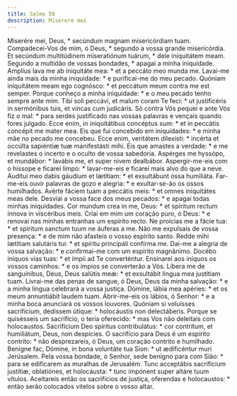 ```yaml
---
title: Salmo 50
description: Miserere mei
---
```


<div class="side-by-side not-content">
  <span class="text-justify">
    Miserére mei, Deus, * secúndum magnam misericórdiam tuam.
  </span>
  <span class="text-justify">
    Compadecei-Vos de mim, ó Deus, * segundo a vossa grande misericórdia.
  </span>
  <span class="text-justify">
    Et secúndum multitúdinem miseratiónum tuárum, * dele iniquitátem meam.
  </span>
  <span class="text-justify">
    Segundo a multidão de vossas bondades, * apagai a minha iniquidade.
  </span>
  <span class="text-justify">
    Amplius lava me ab iniquitáte mea: * et a peccáto meo munda me.
  </span>
  <span class="text-justify">
    Lavai-me ainda mais da minha iniquidade: * e purificai-me do meu pecado.
  </span>
  <span class="text-justify">
    Quóniam iniquitátem meam ego cognósco: * et peccátum meum contra me est
    semper.
  </span>
  <span class="text-justify">
    Porque conheço a minha iniquidade: * e o meu pecado tenho sempre ante mim.
  </span>
  <span class="text-justify">
    Tibi soli peccávi, et malum coram Te feci: * ut justificéris in sermónibus
    tuis, et vincas cum judicáris.
  </span>
  <span class="text-justify">
    Só contra Vós pequei e ante Vós fiz o mal: * para serdes justificado nas
    vossas palavras e vençais quando fores julgado.
  </span>
  <span class="text-justify">
    Ecce enim, in iniquitátibus concéptus sum: * et in peccátis concépit me
    mater mea.
  </span>
  <span class="text-justify">
    Eis que fui concebido em iniquidades: * e minha mãe no pecado me concebeu.
  </span>
  <span class="text-justify">
    Ecce enim, veritátem dilexísti: * incérta et occúlta sapiéntiæ tuæ
    manifestásti mihi.
  </span>
  <span class="text-justify">
    Eis que amastes a verdade: * e me revelastes o incerto e o oculto de vossa
    sabedoria.
  </span>
  <span class="text-justify">
    Aspérges me hyssópo, et mundábor: * lavábis me, et super nivem dealbábor.
  </span>
  <span class="text-justify">
    Aspergir-me-eis com o hissope e ficarei limpo: * lavar-me-eis e ficarei mais
    alvo do que a neve.
  </span>
  <span class="text-justify">
    Audítui meo dabis gáudium et lætítiam: * et exsultábunt ossa humiliáta.
  </span>
  <span class="text-justify">
    Far-me-eis ouvir palavras de gozo e alegria: * e exultar-se-ão os ossos
    humilhados.
  </span>
  <span class="text-justify">
    Avérte fáciem tuam a peccátis meis: * et omnes iniquitátes meas dele.
  </span>
  <span class="text-justify">
    Desviai a vossa face dos meus pecados: * e apagai todas minhas iniquidades.
  </span>
  <span class="text-justify">
    Cor mundum crea in me, Deus: * et spíritum rectum ínnova in viscéribus meis.
  </span>
  <span class="text-justify">
    Criai em mim um coração puro, ó Deus: * e renovai nas minhas entranhas um
    espírito recto.
  </span>
  <span class="text-justify">
    Ne proícias me a fácie tua: * et spíritum sanctum tuum ne áuferas a me.
  </span>
  <span class="text-justify">
    Não me expulsais de vossa presença: * e de mim não afasteis o vosso espírito
    santo.
  </span>
  <span class="text-justify">
    Redde mihi lætítiam salutáris tui: * et spíritu principáli confírma me.
  </span>
  <span class="text-justify">
    Dai-me a alegria de vossa salvação: * e confirmai-me com um espírito
    magnânimo.
  </span>
  <span class="text-justify">
    Docébo iníquos vias tuas: * et ímpii ad Te converténtur.
  </span>
  <span class="text-justify">
    Ensinarei aos iníquos os vossos caminhos: * e os ímpios se converterão a
    Vós.
  </span>
  <span class="text-justify">
    Líbera me de sanguínibus, Deus, Deus salútis meæ: * et exsultábit lingua mea
    justítiam tuam.
  </span>
  <span class="text-justify">
    Livrai-me das penas de sangue, ó Deus, Deus da minha salvação: * e a minha
    língua celebrará a vossa justiça.
  </span>
  <span class="text-justify">
    Dómine, lábia mea apéries: * et os meum annuntiábit laudem tuam.
  </span>
  <span class="text-justify">
    Abrir-me-eis os lábios, ó Senhor: * e a minha boca anunciará os vossos
    louvores.
  </span>
  <span class="text-justify">
    Quóniam si voluísses sacrifícium, dedíssem útique: * holocáustis non
    delectáberis.
  </span>
  <span class="text-justify">
    Porque se quisésseis um sacrifício, o teria oferecido: * mas Vos não
    deleitais com holocaustos.
  </span>
  <span class="text-justify">
    Sacrifícium Deo spíritus contribulátus: * cor contrítum, et humiliátum,
    Deus, non despícies.
  </span>
  <span class="text-justify">
    O sacrifício para Deus é um espírito contrito: * não desprezareis, ó Deus,
    um coração contrito e humilhado.
  </span>
  <span class="text-justify">
    Benígne fac, Dómine, in bona voluntáte tua Sion: * ut ædificéntur muri
    Jerúsalem.
  </span>
  <span class="text-justify">
    Pela vossa bondade, ó Senhor, sede benigno para com Sião: * para se
    edificarem as muralhas de Jerusalém.
  </span>
  <span class="text-justify">
    Tunc acceptábis sacrifícium justítiæ, oblatiónes, et holocáusta: * tunc
    impónent super altáre tuum vítulos.
  </span>
  <span class="text-justify">
    Aceitareis então os sacrifícios de justiça, oferendas e holocaustos: * então
    serão colocados vitelos sobre o vosso altar.
  </span>
</div>
